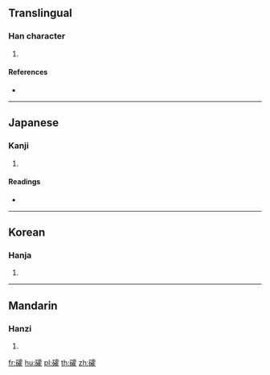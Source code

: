 {{character info/new}}
==Translingual==

===Han character===
{{Han char|rn=112|rad=石|as=16|sn=21|four=11614|canj=MRMBG}}

# {{defn|Han|sort=石16}}

====References====
* {{Han ref|kx=0838.270|dkj=24578|dj=1255.280|hdz=42464.070|uh=792D|ud=31021|bh=F5E1|bd=62945}}

----

==Japanese==

===Kanji===
{{ja-kanji|grade=|rs=石16}}

# {{defn|lang=ja|sort=石16}}

====Readings====
* {{ja-readings|on=[[かく]] (kaku)|kun=[[むち]] (muchi)|nanori=}}

----

==Korean==

===Hanja===
{{ko-hanja|hangeul=확|eumhun=|rv=hwak|mr=hwak|y=hwak}}

# {{defn|lang=ko|sort=石16}}

----

==Mandarin==

===Hanzi===
{{cmn-hanzi|pin=[[què]] ([[que4]])|wg=ch'üeh<sup>4</sup>}}

# {{defn|lang=cmn|sort=石16}}

[[fr:礭]]
[[hu:礭]]
[[pl:礭]]
[[th:礭]]
[[zh:礭]]